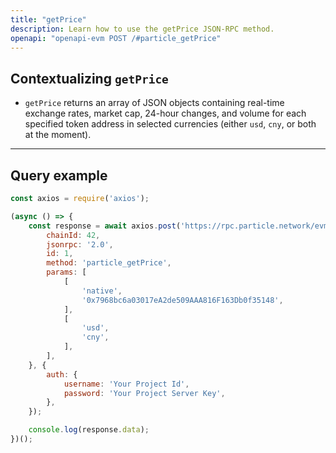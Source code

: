 ```yaml
---
title: "getPrice"
description: Learn how to use the getPrice JSON-RPC method.
openapi: "openapi-evm POST /#particle_getPrice"
---
```


## Contextualizing `getPrice`

- `getPrice` returns an array of JSON objects containing real-time exchange rates, market cap, 24-hour changes, and volume for each specified token address in selected currencies (either `usd`, `cny`, or both at the moment).

***

## Query example

```javascript JavaScript
const axios = require('axios');

(async () => {
    const response = await axios.post('https://rpc.particle.network/evm-chain', {
        chainId: 42,
        jsonrpc: '2.0',
        id: 1,
        method: 'particle_getPrice',
        params: [
            [
                'native', 
                '0x7968bc6a03017eA2de509AAA816F163Db0f35148',
            ],
            [
                'usd', 
                'cny',
            ],
        ],
    }, {
        auth: {
            username: 'Your Project Id',
            password: 'Your Project Server Key',
        },
    });

    console.log(response.data);
})();
```